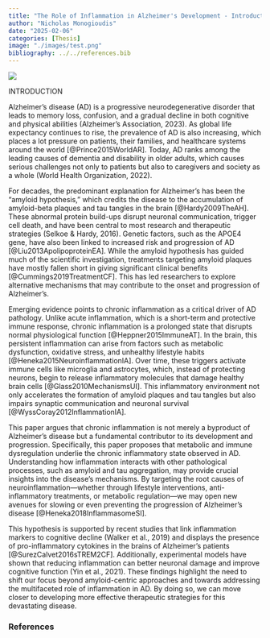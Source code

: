 ```yaml
---
title: "The Role of Inflammation in Alzheimer's Development - Introduction"
author: "Nicholas Monogioudis"
date: "2025-02-06"
categories: [Thesis]
image: "./images/test.png"
bibliography: ../../references.bib
---
```



![](images/test.png)

INTRODUCTION

Alzheimer's disease (AD) is a progressive neurodegenerative disorder
that leads to memory loss, confusion, and a gradual decline in both
cognitive and physical abilities (Alzheimer's Association, 2023). As
global life expectancy continues to rise, the prevalence of AD is also
increasing, which places a lot pressure on patients, their families, and
healthcare systems around the world [@Prince2015WorldAR]. Today, AD
ranks among the leading causes of dementia and disability in older
adults, which causes serious challenges not only to patients but also to
caregivers and society as a whole (World Health Organization, 2022).

For decades, the predominant explanation for Alzheimer's has been the
"amyloid hypothesis," which credits the disease to the accumulation of
amyloid-beta plaques and tau tangles in the brain [@Hardy2009TheAH]. These abnormal protein build-ups disrupt neuronal communication,
trigger cell death, and have been central to most research and
therapeutic strategies (Selkoe & Hardy, 2016). Genetic factors, such as
the APOE4 gene, have also been linked to increased risk and progression
of AD [@Liu2013ApolipoproteinEA]. While the amyloid hypothesis has guided much
of the scientific investigation, treatments targeting amyloid plaques
have mostly fallen short in giving significant clinical benefits [@Cummings2019TreatmentCF]. This has led researchers to explore alternative
mechanisms that may contribute to the onset and progression of
Alzheimer's.

Emerging evidence points to chronic inflammation as a critical driver of
AD pathology. Unlike acute inflammation, which is a short-term and
protective immune response, chronic inflammation is a prolonged state
that disrupts normal physiological function [@Heppner2015ImmuneAT]. In
the brain, this persistent inflammation can arise from factors such as
metabolic dysfunction, oxidative stress, and unhealthy lifestyle habits [@Heneka2015NeuroinflammationIA]. Over time, these triggers activate immune cells
like microglia and astrocytes, which, instead of protecting neurons,
begin to release inflammatory molecules that damage healthy brain cells [@Glass2010MechanismsUI]. This inflammatory environment not only accelerates
the formation of amyloid plaques and tau tangles but also impairs
synaptic communication and neuronal survival [@WyssCoray2012InflammationIA].

This paper argues that chronic inflammation is not merely a byproduct of
Alzheimer's disease but a fundamental contributor to its development and
progression. Specifically, this paper proposes that metabolic and immune
dysregulation underlie the chronic inflammatory state observed in AD.
Understanding how inflammation interacts with other pathological
processes, such as amyloid and tau aggregation, may provide crucial
insights into the disease's mechanisms. By targeting the root causes of
neuroinflammation---whether through lifestyle interventions,
anti-inflammatory treatments, or metabolic regulation---we may open new
avenues for slowing or even preventing the progression of Alzheimer's
disease [@Heneka2018InflammasomeSI].

This hypothesis is supported by recent studies that link inflammation
markers to cognitive decline (Walker et al., 2019) and displays the
presence of pro-inflammatory cytokines in the brains of Alzheimer's
patients [@SurezCalvet2016sTREM2CF]. Additionally, experimental models
have shown that reducing inflammation can better neuronal damage and
improve cognitive function (Yin et al., 2021). These findings highlight
the need to shift our focus beyond amyloid-centric approaches and
towards addressing the multifaceted role of inflammation in AD. By doing
so, we can move closer to developing more effective therapeutic
strategies for this devastating disease.


### References

::: {#refs}
:::